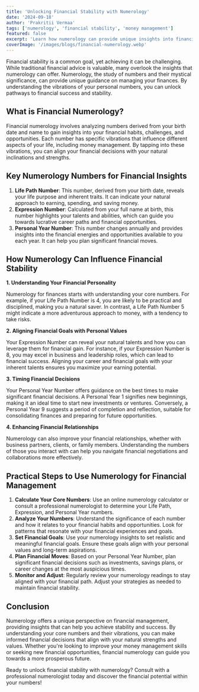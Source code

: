 ---
title: 'Unlocking Financial Stability with Numerology'
date: '2024-09-18'
author: 'Prakritii Vermaa'
tags: ['numerology', 'financial stability', 'money management']
featured: false
excerpt: 'Learn how numerology can provide unique insights into financial stability and guide you in managing your money more effectively.'
coverImage: '/images/blogs/financial-numerology.webp'
---

Financial stability is a common goal, yet achieving it can be challenging. While traditional financial advice is valuable, many overlook the insights that numerology can offer. Numerology, the study of numbers and their mystical significance, can provide unique guidance on managing your finances. By understanding the vibrations of your personal numbers, you can unlock pathways to financial success and stability.

## What is Financial Numerology?

Financial numerology involves analyzing numbers derived from your birth date and name to gain insights into your financial habits, challenges, and opportunities. Each number has specific vibrations that influence different aspects of your life, including money management. By tapping into these vibrations, you can align your financial decisions with your natural inclinations and strengths.

## Key Numerology Numbers for Financial Insights

1. **Life Path Number**: This number, derived from your birth date, reveals your life purpose and inherent traits. It can indicate your natural approach to earning, spending, and saving money.
2. **Expression Number**: Calculated from your full name at birth, this number highlights your talents and abilities, which can guide you towards lucrative career paths and financial opportunities.
3. **Personal Year Number**: This number changes annually and provides insights into the financial energies and opportunities available to you each year. It can help you plan significant financial moves.

## How Numerology Can Influence Financial Stability

**1. Understanding Your Financial Personality**

Numerology for finances starts with understanding your core numbers. For example, if your Life Path Number is 4, you are likely to be practical and disciplined, making you a natural saver. In contrast, a Life Path Number 5 might indicate a more adventurous approach to money, with a tendency to take risks.

**2. Aligning Financial Goals with Personal Values**

Your Expression Number can reveal your natural talents and how you can leverage them for financial gain. For instance, if your Expression Number is 8, you may excel in business and leadership roles, which can lead to financial success. Aligning your career and financial goals with your inherent talents ensures you maximize your earning potential.

**3. Timing Financial Decisions**

Your Personal Year Number offers guidance on the best times to make significant financial decisions. A Personal Year 1 signifies new beginnings, making it an ideal time to start new investments or ventures. Conversely, a Personal Year 9 suggests a period of completion and reflection, suitable for consolidating finances and preparing for future opportunities.

**4. Enhancing Financial Relationships**

Numerology can also improve your financial relationships, whether with business partners, clients, or family members. Understanding the numbers of those you interact with can help you navigate financial negotiations and collaborations more effectively.

## Practical Steps to Use Numerology for Financial Management

1. **Calculate Your Core Numbers**: Use an online numerology calculator or consult a professional numerologist to determine your Life Path, Expression, and Personal Year numbers.
2. **Analyze Your Numbers**: Understand the significance of each number and how it relates to your financial habits and opportunities. Look for patterns that resonate with your financial experiences and goals.
3. **Set Financial Goals**: Use your numerology insights to set realistic and meaningful financial goals. Ensure these goals align with your personal values and long-term aspirations.
4. **Plan Financial Moves**: Based on your Personal Year Number, plan significant financial decisions such as investments, savings plans, or career changes at the most auspicious times.
5. **Monitor and Adjust**: Regularly review your numerology readings to stay aligned with your financial path. Adjust your strategies as needed to maintain financial stability.

## Conclusion

Numerology offers a unique perspective on financial management, providing insights that can help you achieve stability and success. By understanding your core numbers and their vibrations, you can make informed financial decisions that align with your natural strengths and values. Whether you're looking to improve your money management skills or seeking new financial opportunities, financial numerology can guide you towards a more prosperous future.

Ready to unlock financial stability with numerology? Consult with a professional numerologist today and discover the financial potential within your numbers!
